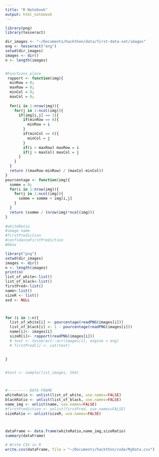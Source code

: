 ```yaml
---
title: "R Notebook"
output: html_notebook
---
```


```r
library(png)
library(tesseract)

dir_images <- "~/Documents/hackthon/data/first-data-set/images"
eng <- tesseract("eng")
setwd(dir_images)
images <- dir()
n <- length(images)


#Functions place
 rapport <- function(img){
  minRow = 0;
  maxRow = 0;
  minCol = 0;
  maxCol = 0;
  
  for(i in 1:nrow(img)){
    for(j in 1:ncol(img)){
      if(img[i,j] == 1){
        if(minRow == 0){
          minRow = i
        }
        if(minCol == 0){
          minCol = j
        }
        if(i > maxRow) maxRow = i
        if(j > maxCol) maxCol = j
      }
    }
  }
  return ((maxRow-minRow) / (maxCol-minCol))
} 
pourcentage <- function(img){
  somme = 0;
  for(i in 1:nrow(img)){
    for(j in 1:ncol(img)){
      somme = somme + img[i,j]
    }
  }
  return (somme / (nrow(img)*ncol(img)))
} 
 
#whiteRatio
#image name
#firstPrediction
#confidanceFirstPrediction
#bbox

library("png")
setwd(dir_images)
images <- dir()
n <- length(images)
print(n)
list_of_white<-list()
list_of_black<-list()
firstPred<-list()
name<-list()
sizeR <- list()
asd <- NULL



for (i in 1:n){
  list_of_white[i] <- pourcentage(readPNG(images[i]))
  list_of_black[i] <- 1 - pourcentage(readPNG(images[i]))
  name[i]<- images[i] 
  sizeR[i]<- rapport(readPNG(images[i]))
  # text <- tesseract::ocr(images[i], engine = eng)
  # firstPred[i] <- cat(text)
  
  
}


#test <- sample(list_images, 164) 



#--------- DATA FRAME
whiteRatio <- unlist(list_of_white, use.names=FALSE)
blackRatio <- unlist(list_of_black, use.names=FALSE)
name_img <- unlist(name, use.names=FALSE)
#firstPrediction <- unlist(firstPred, use.names=FALSE)
sizeRatio <- unlist(sizeR, use.names=FALSE)



dataFrame <- data.frame(whiteRatio,name_img,sizeRatio)
summary(dataFrame)

# Write CSV in R
write.csv(dataFrame, file = "~/Documents/hackthon/code/MyData.csv")

```


